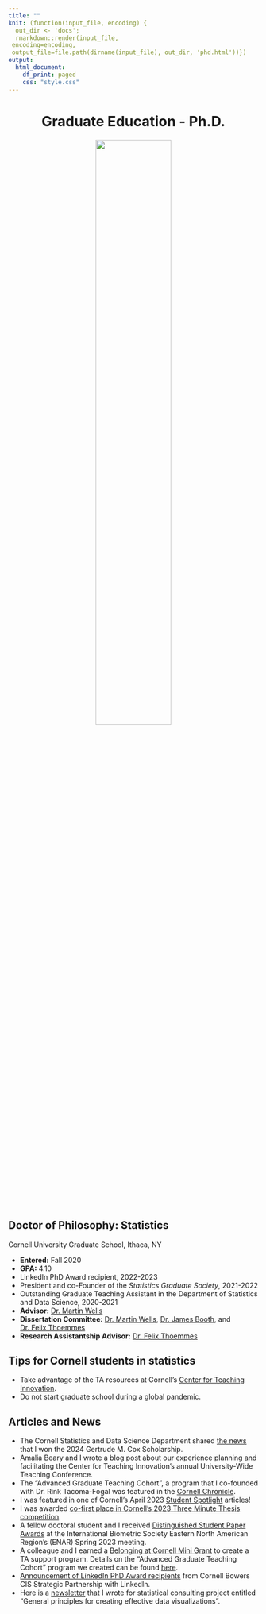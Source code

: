 ```yaml
---
title: ""
knit: (function(input_file, encoding) {
  out_dir <- 'docs';
  rmarkdown::render(input_file,
 encoding=encoding,
 output_file=file.path(dirname(input_file), out_dir, 'phd.html'))})
output:
  html_document:
    df_print: paged
    css: "style.css"
---
```


<center> <h1>Graduate Education - Ph.D.</h1> </center>

</div>
<div style="margin-bottom:20px;">
</div>

<center>
<img src="cornell.jpg" style="width:55%">
</center>

</div>
<div style="margin-bottom:20px;">
</div>

## Doctor of Philosophy: Statistics
Cornell University Graduate School, Ithaca, NY 

- **Entered:** Fall 2020    
- **GPA:** 4.10
- LinkedIn PhD Award recipient, 2022-2023
- President and co-Founder of the *Statistics Graduate Society*, 2021-2022
- Outstanding Graduate Teaching Assistant in the Department of Statistics and Data Science, 2020-2021
- **Advisor:** [Dr. Martin Wells](https://stat.cornell.edu/people/faculty/martin-wells)
- **Dissertation Committee:** [Dr. Martin Wells](https://stat.cornell.edu/people/faculty/martin-wells), [Dr. James Booth](http://faculty.bscb.cornell.edu/~booth/), and [Dr. Felix Thoemmes](https://www.human.cornell.edu/people/fjt36)
- **Research Assistantship Advisor:** [Dr. Felix Thoemmes](https://www.human.cornell.edu/people/fjt36)

</div>
<div style="margin-bottom:20px;">
</div>

## Tips for Cornell students in statistics

- Take advantage of the TA resources at Cornell's [Center for Teaching Innovation](https://teaching.cornell.edu/).
- Do not start graduate school during a global pandemic.

## Articles and News
- The Cornell Statistics and Data Science Department shared [the news](https://stat.cornell.edu/news/hochstedler-webb-phd-%E2%80%9924-receives-cox-scholarship) that I won the 2024 Gertrude M. Cox Scholarship.
- Amalia Beary and I wrote a [blog post](https://blogs.cornell.edu/teaching/2024/09/10/bringing-the-graduate-community-together-the-2024-university-wide-teaching-conference/) about our experience planning and facilitating the Center for Teaching Innovation's annual University-Wide Teaching Conference. 
- The "Advanced Graduate Teaching Cohort", a program that I co-founded with Dr. Rink Tacoma-Fogal was featured in the [Cornell Chronicle](https://news.cornell.edu/stories/2024/01/graduate-tas-graduate-tas-belonging-cornell-mini-grant-funds-2023-advanced-graduate).
- I was featured in one of Cornell's April 2023 [Student Spotlight](https://gradschool.cornell.edu/spotlights/student-spotlight-kim-hochstedler/) articles!
- I was awarded [co-first place in Cornell's 2023 Three Minute Thesis competition](https://gradschool.cornell.edu/academic-progress/office-of-academic-and-student-affairs/three-minute-thesis/3mt-2023/).
- A fellow doctoral student and I received [Distinguished Student Paper Awards](https://stat.cornell.edu/news/duan-hochstedler-receive-enar-distinguished-student-paper-awards) at the International Biometric Society Eastern North American Region’s (ENAR) Spring 2023 meeting.
- A colleague and I earned a [Belonging at Cornell Mini Grant](https://diversity.cornell.edu/belonging/belonging-cornell-grant-program/belonging-cornell-mini-grants) to create a TA support program. Details on the "Advanced Graduate Teaching Cohort" program we created can be found [here](https://news.cornell.edu/stories/2024/01/graduate-tas-graduate-tas-belonging-cornell-mini-grant-funds-2023-advanced-graduate).
- [Announcement of LinkedIn PhD Award recipients](https://cis.cornell.edu/inaugural-grants-announced-strategic-partnership-linkedin) from Cornell Bowers CIS Strategic Partnership with LinkedIn.
- Here is a [newsletter](https://raw.github.com/kimhochstedler/documents/master/graph_paper.pdf) that I wrote for statistical consulting project entitled "General principles for creating effective data visualizations".


